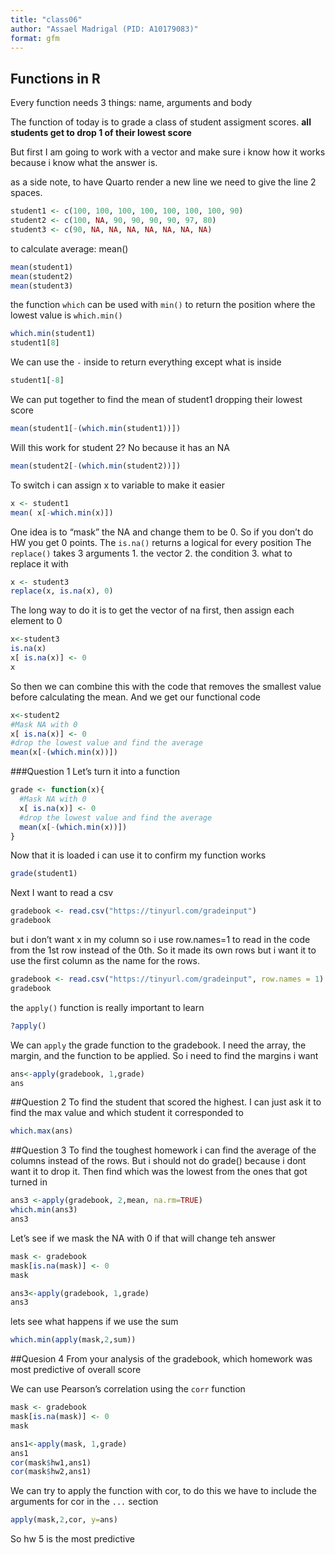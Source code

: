 ```yaml
---
title: "class06"
author: "Assael Madrigal (PID: A10179083)"
format: gfm
---
```


## Functions in R

Every function needs 3 things: name, arguments and body

The function of today is to grade a class of student assigment scores. **all students get to drop 1 of their lowest score**

But first I am going to work with a vector and make sure i know how it works because i know what the answer is.

as a side note, to have Quarto render a new line we need to give the line 2 spaces. 

```r
student1 <- c(100, 100, 100, 100, 100, 100, 100, 90)
student2 <- c(100, NA, 90, 90, 90, 90, 97, 80)
student3 <- c(90, NA, NA, NA, NA, NA, NA, NA)
```

to calculate average: mean() 
```r
mean(student1)
mean(student2)
mean(student3)
```

the function `which` can be used with `min()` to return the position where the lowest value is `which.min()`
```r
which.min(student1)
student1[8]
```
We can use the `-` inside to return everything except what is inside
```r
student1[-8]
```

We can put together to find the mean of student1 dropping their lowest score
```r
mean(student1[-(which.min(student1))])
```

Will this work for student 2? No because it has an NA
```r
mean(student2[-(which.min(student2))])
```

To switch i can assign x to variable to make it easier
```r
x <- student1
mean( x[-which.min(x)])
```

One idea is to "mask" the NA and change them to be 0. So if you don't do HW you get 0 points.
The `is.na()` returns a logical for every position
The `replace()` takes 3 arguments
   1. the vector
   2. the condition
   3. what to replace it with
```r
x <- student3
replace(x, is.na(x), 0)
```

The long way to do it is to get the vector of na first, then assign each element to 0
```r
x<-student3
is.na(x)
x[ is.na(x)] <- 0
x
```

So then we can combine this with the code that removes the smallest value before calculating the mean. 
And we get our functional code
```r
x<-student2
#Mask NA with 0
x[ is.na(x)] <- 0
#drop the lowest value and find the average
mean(x[-(which.min(x))])
```

###Question 1
Let's turn it into a function
```r
grade <- function(x){
  #Mask NA with 0
  x[ is.na(x)] <- 0
  #drop the lowest value and find the average
  mean(x[-(which.min(x))])
}
```
Now that it is loaded i can use it to confirm my function works
```r
grade(student1)
```

Next I want to read a csv 
```r
gradebook <- read.csv("https://tinyurl.com/gradeinput")
gradebook
```
but i don't want x in my column so i use row.names=1 to read in the code from the 1st row instead of the 0th. So it made its own rows but i want it to use the first column as the name for the rows.
```r
gradebook <- read.csv("https://tinyurl.com/gradeinput", row.names = 1)
gradebook
```

the `apply()` function is really important to learn
```r
?apply()
```


We can `apply` the grade function to the gradebook.
I need the array, the margin, and the function to be applied. So i need to find the margins i want 
```r
ans<-apply(gradebook, 1,grade)
ans
```

##Question 2
To find the student that scored the highest. I can just ask it to find the max value and which student it corresponded to
```r
which.max(ans)
```

##Question 3
To find the toughest homework i can find the average of the columns instead of the rows. But i should not do grade() because i dont want it to drop it. Then find which was the lowest from the ones that got turned in

```r
ans3 <-apply(gradebook, 2,mean, na.rm=TRUE)
which.min(ans3)
ans3
```

Let's see if we mask the NA with 0 if that will change teh answer
```r
mask <- gradebook
mask[is.na(mask)] <- 0
mask
```
```r
ans3<-apply(gradebook, 1,grade)
ans3
```

lets see what happens if we use the sum
```r
which.min(apply(mask,2,sum))
```

##Quesion 4 From your analysis of the gradebook, which homework was most predictive of overall score

We can use Pearson's correlation using the `corr` function
```r
mask <- gradebook
mask[is.na(mask)] <- 0
mask

ans1<-apply(mask, 1,grade)
ans1
cor(mask$hw1,ans1)
cor(mask$hw2,ans1)
```

We can try to apply the function with cor, to do this we have to include the arguments for cor in the `...` section
```r
apply(mask,2,cor, y=ans)
```

So hw 5 is the most predictive
